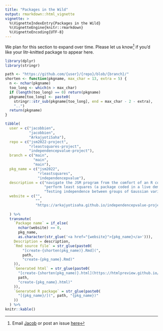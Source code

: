 ```yaml
---
title: "Packages in the Wild"
output: rmarkdown::html_vignette
vignette: >
  %\VignetteIndexEntry{Packages in the Wild}
  %\VignetteEngine{knitr::rmarkdown}
  %\VignetteEncoding{UTF-8}
---
```


We plan for this section to expand over time.  Please let us know^[Email [Jacob](http://faculty.marshall.usc.edu/jacob-bien/) or post an issue [here](https://github.com/jacobbien/litr-project/issues)] if you'd like your litr-knitted package to appear here.

```r
library(dplyr)
library(stringr)
```

```r
path <- "https://github.com/{user}/{repo}/blob/{branch}/"
shorten <- function(pkgname, max_char = 13, extra = 5) {
  n <- nchar(pkgname)
  too_long <- which(n > max_char)
  if (length(too_long) == 0) return(pkgname)
  pkgname[too_long] <- paste0(
    stringr::str_sub(pkgname[too_long], end = max_char - 2 - extra),
    "..")
  return(pkgname)
}

tibble(
  user = c("jacobbien",
           "jacobbien",
           "ArkajyotiSaha"),
  repo = c("jsm2022-project",
           "rleastsquares-project",
           "independencepvalue-project"),
  branch = c("main",
             "main",
             "main"),
  pkg_name = c("jsm2022",
               "rleastsquares",
               "independencepvalue"),
  description = c("navigate the JSM program from the comfort of an R console",
                  "perform least squares (a package coded in a live demo)",
                  "Testing independence between groups of Gaussian variables"),
  website = c("",
              "",
              "https://arkajyotisaha.github.io/independencepvalue-project/")
    
  ) %>% 
  transmute(
    `Package name` = if_else(
      nchar(website) == 0,
      pkg_name,
      as.character(str_glue('<a href="{website}">{pkg_name}</a>'))),
    Description = description,
    `Rmd source file` = str_glue(paste0(
        "[create-{shorten(pkg_name)}.Rmd](",
        path,
        "create-{pkg_name}.Rmd)"
    )),
    `Generated html` = str_glue(paste0(
      "[create-{shorten(pkg_name)}.html](https://htmlpreview.github.io/?",
      path,
      "create-{pkg_name}.html)"
    )),
    `Generated R package` = str_glue(paste0(
      "[{pkg_name}/](", path, "{pkg_name})"
    ))
  ) %>% 
knitr::kable()
```

